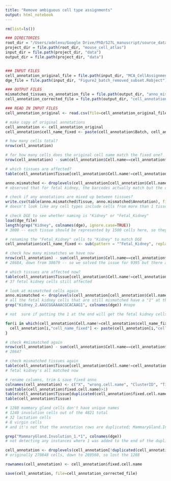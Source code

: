 ```yaml
---
title: "Remove ambiguous cell type assignments"
output: html_notebook
---
```


```r
rm(list=ls())

### DIRECTORIES
root_dir = "/Users/adelexu/Google Drive/PhD/S27L_manuscript/source_data/analysis_plotting_code"
project_dir = file.path(root_dir, "mouse_cell_atlas")
input_dir = file.path(project_dir, "data")
output_dir = file.path(project_dir, "data")


### INPUT FILES
cell_annotation_original_file = file.path(input_dir, "MCA_CellAssignments.csv")
dge_file = file.path(input_dir, "Figure2_batch_removed_subset.Robject")

### OUTPUT FILES
mismatched_tissues_vs_annotation_file = file.path(output_dir, "anno_mismatched_tissues_vs_annotations.csv")
cell_annotation_corrected_file = file.path(output_dir, "cell_annotation.Robject")

### READ IN INPUT FILES
cell_annotation_original <- read.csv(file=cell_annotation_original_file, header=TRUE)

# make copy of original annotations
cell_annotation <- cell_annotation_original
cell_annotation$cell_name_fixed <- paste(cell_annotation$Batch, cell_annotation$Cell.Barcode, sep=".")
```

```r
# how many cells total?
nrow(cell_annotation)
```

```r
# for how many cells does the original cell name match the fixed one?
nrow(cell_annotation) - sum(cell_annotation$Cell.name==cell_annotation$cell_name_fixed)
```

```r
# which tissues are affected?
table(cell_annotation$Tissue[cell_annotation$Cell.name!=cell_annotation$cell_name_fixed])
```

```r
anno.mismatched <- droplevels(cell_annotation[cell_annotation$Cell.name!=cell_annotation$cell_name_fixed,])
# observed that for fetal kidney, the barcodes actually match but the original cell name just says "Kidney" not "Fetal_Kidney"

# check if any annotations are mixed up between tissues?
write.csv(table(anno.mismatched$Tissue, anno.mismatched$Annotation), file=mismatched_tissues_vs_annotation_file, quote=FALSE)
# doesn't look like any cell types include cells from more than 1 tissue, so probably fine.
```

```r
# check DGE to see whether naming is "Kidney" or "Fetal_Kidney"
load(dge_file)
length(grep("Kidney", colnames(dge), ignore.case=TRUE))
# 3000 -- each tissue should be represented by 1500 cells here, so they probably did name both fetal & adult kidney as "Kidney"
```

```r
# renaming the "Fetal_Kidney" cells to "Kidney" to match DGE
cell_annotation$cell_name_fixed <- sub(pattern = "^Fetal_Kidney", replacement = "Kidney", cell_annotation$cell_name_fixed)

# check how many mismatches we have now
nrow(cell_annotation) - sum(cell_annotation$Cell.name==cell_annotation$cell_name_fixed)
# 28684, down from 38079 -- so we solved the issue for 9395 but there are 9432 kidney cells...what happened?
```

```r
# which tissues are affected now?
table(cell_annotation$Tissue[cell_annotation$Cell.name!=cell_annotation$cell_name_fixed])
# 37 fetal kidney cells still affected
```

```r
# look at mismatched cells again
anno.mismatched <- droplevels(cell_annotation[cell_annotation$Cell.name!=cell_annotation$cell_name_fixed,])
# all the fetal kidney cells that are still mismatched have a "1" at the end of their original cell name -- suspect this is because there was an adult kidney cell w/ the same barcode. checking DGE for "Kidney_2.AAGCGGAAAACGCACAAG1" (although this cell might not have gotten included in the smaller set of cells that was selected for Figure2-batch-removed.txt
grep("Kidney_2.AAGCGGAAAACGCACAAG1", colnames(dge)) #nope
```

```r
# not  sure if putting the 1 at the end will get the fetal kidney cells to match up with the DGE, but I need to do something in order to make the cell names unique such that I can use them as row names -- so I'm going to add a 1 at the end

for(i in which(cell_annotation$Cell.name!=cell_annotation$cell_name_fixed & cell_annotation$Tissue=="Fetal_Kidney")) {
  cell_annotation[i,"cell_name_fixed"] <- paste(cell_annotation[i,"cell_name_fixed"], "1", sep="")
}

# check #mismatched again
nrow(cell_annotation) - sum(cell_annotation$Cell.name==cell_annotation$cell_name_fixed)
# 28647
```

```r
# check mismatched tissues again
table(cell_annotation$Tissue[cell_annotation$Cell.name!=cell_annotation$cell_name_fixed])
# fetal kidney's all matched now
```

```r
# rename columns, trim & save fixed anno
colnames(cell_annotation) <- c("X", "wrong.cell.name", "ClusterID", "Tissue", "Batch", "Cell.Barcode", "Annotation", "fixed.cell.name")
sum(table(cell_annotation$fixed.cell.name)>1)
table(cell_annotation$Tissue[duplicated(cell_annotation$fixed.cell.name)])
table(cell_annotation$Tissue)

# 1288 mammary gland cells don't have unique names
# 1248 involution cells out of the 4821 total
# 32 lactation cells
# 8 virgin cells
# and it's not that the annotation rows are duplicated; MammaryGland.Involution_1.AAAACGCTCCATGTCGGT for example has two entries w/ different cell types.

grep("MammaryGland.Involution_1.*1", colnames(dge))
# not detecting any instances where 1 was added to the end of the duplicated names. Opting to remove the duplicated mammary cells. 
```


```r
cell_annotation <- droplevels(cell_annotation[!duplicated(cell_annotation$fixed.cell.name),])
# originally 270848 cells, down to 269560, so lost the 1288

rownames(cell_annotation) <- cell_annotation$fixed.cell.name

save(cell_annotation, file=cell_annotation_corrected_file)
```

